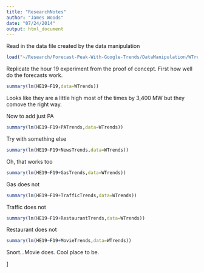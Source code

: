 ```yaml
---
title: "ResearchNotes"
author: "James Woods"
date: "07/24/2014"
output: html_document
---
```

Read in the data file created by the data manipulation

```r
load("~/Research/Forecast-Peak-With-Google-Trends/DataManipulation/WTrends")
```

Replicate the hour 19 experiment from the proof of concept.  First how well do the forecasts work.
```r
summary(lm(HE19~F19,data=WTrends))

```
Looks like they are a little high most of the times by 3,400 MW but they comove the right way.

Now to add just PA
```r
summary(lm(HE19~F19+PATrends,data=WTrends))

```
Try with something else

```r
summary(lm(HE19~F19+NewsTrends,data=WTrends))

```
Oh, that works too

```r
summary(lm(HE19~F19+GasTrends,data=WTrends))

```
Gas does not

```r
summary(lm(HE19~F19+TrafficTrends,data=WTrends))

```
Traffic does not
```r
summary(lm(HE19~F19+RestaurantTrends,data=WTrends))

```
Restaurant does not
```r
summary(lm(HE19~F19+MovieTrends,data=WTrends))

```
Snort...Movie does.  Cool place to be.


]
